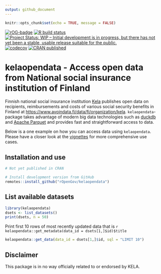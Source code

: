```yaml
---
output: github_document
---
```


```r
knitr::opts_chunk$set(echo = TRUE, message = FALSE)
```


<!-- badges: start -->
  [![rOG-badge](https://ropengov.github.io/rogtemplate/reference/figures/ropengov-badge.svg)](https://ropengov.org/)
  [![R build status](https://github.com/rOpenGov/geofi//workflows/R-CMD-check/badge.svg)](https://github.com/rOpenGov/geofi/actions/)
  [![Project Status: WIP – Initial development is in progress, but there has not yet been a stable, usable release suitable for the public.](https://www.repostatus.org/badges/latest/wip.svg)](https://www.repostatus.org/)
  [![codecov](https://codecov.io/gh/rOpenGov/geofi/branch/master/graph/badge.svg?token=yJSHHMSSKs)](https://app.codecov.io/gh/rOpenGov/kelaopendata)
[![CRAN published](https://www.r-pkg.org/badges/version/kelatools)](https://www.r-pkg.org/pkg/kelatools)
<!-- badges: end -->


# kelaopendata - Access open data from National social insurance institution of Finland

Finnish national social insurance institution [Kela](https://www.kela.fi/) publishes open data on recipients, reimbursements and costs of various social security benefits in Finland at <https://www.avoindata.fi/data/fi/organization/kela>. `kelaopendata`-package takes advantage of modern big data technologies such as [duckdb](https://duckdb.org/) and [Apache Parquet](https://parquet.apache.org/) and provides fast and straightforward access to data. 

Below is a one example on how you can access data using `kelaopendata`. Please have a closer look at the [vignettes](https://ropengov.github.io/kelaopendata/articles/index.html) for more comprehensive use cases. 


## Installation and use

```r
# Not yet published in CRAN

# Install development version from GitHub
remotes::install_github("rOpenGov/kelaopendata")
```


## List available datasets

```r
library(kelaopendata)
dsets <- list_datasets()
print(dsets, n = 50)
```

Print first 10 rows of most recently updated data that is `r kelaopendata::get_metadata(data_id = dsets[1,]$id)$title`

```r
kelaopendata::get_data(data_id = dsets[1,]$id, sql = "LIMIT 10")
```

## Disclaimer

This package is in no way officially related to or endorsed by KELA.


